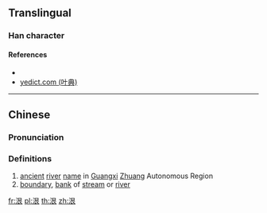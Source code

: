 {{character info/new}}
==Translingual==

===Han character===
{{Han char|rn=85|rad=水|as=06|sn=9|four=|canj=EAV,XEAV|ids=⿰氵艮}}

====References====
* {{Han ref|kx=0619.130|dkj=17348|dj=1014.080|hdz=31617.020|uh=6CFF|ud=27903}}
* [http://yedict.com/htm/6C/6CFF.htm yedict.com (叶典)]

----

==Chinese==
{{zh-forms}}

===Pronunciation===
{{zh-pron
|m=yín
|c=an4,ngan4
|mc=y
|oc=y
|ma=
|cat=pn,n
}}

===Definitions===
{{zh-hanzi}}

# [[ancient]] [[river]] [[name]] in [[Guangxi]] [[Zhuang]] Autonomous Region
# [[boundary]], [[bank]] of [[stream]] or [[river]]

[[fr:泿]]
[[pl:泿]]
[[th:泿]]
[[zh:泿]]